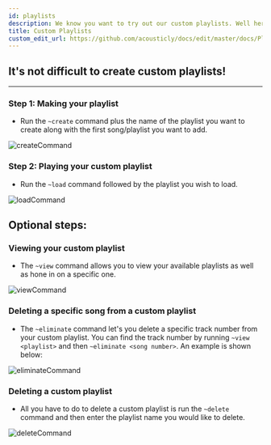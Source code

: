 ```yaml
---
id: playlists
description: We know you want to try out our custom playlists. Well here's how!
title: Custom Playlists
custom_edit_url: https://github.com/acousticly/docs/edit/master/docs/Playlists.mdx
---
```


## It's not difficult to create custom playlists!

---

### Step 1: Making your playlist

- Run the `~create` command plus the name of the playlist you want to create along with the first song/playlist you want to add.

![createCommand](/img/docs/playlists/create-playlist.png)

### Step 2: Playing your custom playlist

- Run the `~load` command followed by the playlist you wish to load.

![loadCommand](/img/docs/playlists/load-playlist.png)

## Optional steps:

### Viewing your custom playlist

- The `~view` command allows you to view your available playlists as well as hone in on a specific one.

![viewCommand](/img/docs/playlists/view-playlist.png)

### Deleting a specific song from a custom playlist

- The `~eliminate` command let's you delete a specific track number from your custom playlist. You can find the track number by running `~view <playlist>` and then `~eliminate <song number>`. An example is shown below:

![eliminateCommand](/img/docs/playlists/eliminate-playlist.png)

### Deleting a custom playlist

- All you have to do to delete a custom playlist is run the `~delete` command and then enter the playlist name you would like to delete.

![deleteCommand](/img/docs/playlists/delete-playlist.png)